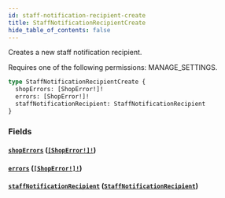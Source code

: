 ```yaml
---
id: staff-notification-recipient-create
title: StaffNotificationRecipientCreate
hide_table_of_contents: false
---
```


Creates a new staff notification recipient.

Requires one of the following permissions: MANAGE_SETTINGS.

```graphql
type StaffNotificationRecipientCreate {
  shopErrors: [ShopError!]!
  errors: [ShopError!]!
  staffNotificationRecipient: StaffNotificationRecipient
}
```

### Fields

#### [`shopErrors`](#) ([`[ShopError!]!`](../../../developer/api-reference/objects/shop-error))

#### [`errors`](#) ([`[ShopError!]!`](../../../developer/api-reference/objects/shop-error))

#### [`staffNotificationRecipient`](#) ([`StaffNotificationRecipient`](../../../developer/api-reference/objects/staff-notification-recipient))
